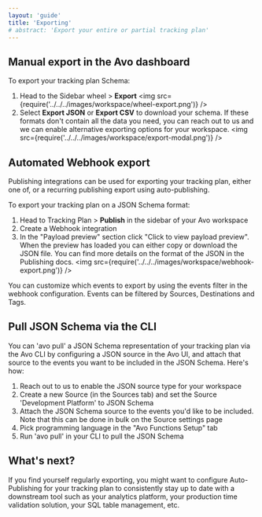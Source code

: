 ```yaml
---
layout: 'guide'
title: 'Exporting'
# abstract: 'Export your entire or partial tracking plan'
---
```




## Manual export in the Avo dashboard

To export your tracking plan Schema:

1. Head to the Sidebar wheel > **Export**
<img src={require('../../../images/workspace/wheel-export.png')} />
2. Select **Export JSON** or **Export CSV** to download your schema. If these formats don't contain all the data you need, you can reach out to us and we can enable alternative exporting options for your workspace.
<img src={require('../../../images/workspace/export-modal.png')} />

## Automated Webhook export

<Link passHref href="/workspace/tracking-plan/publishing"><a>Publishing integrations</a></Link> can be used for exporting your tracking plan, either one of, or a recurring publishing export using auto-publishing.

To export your tracking plan on a JSON Schema format:

1. Head to Tracking Plan > **Publish** in the sidebar of your Avo workspace
2. Create a Webhook integration
3. In the "Payload preview" section click "Click to view payload preview". When the preview has loaded you can either copy or download the JSON file. You can find more details on the format of the JSON in the <Link passHref href="/workspace/tracking-plan/publishing#tracking-plan-model"><a>Publishing docs</a></Link>.
<img src={require('../../../images/workspace/webhook-export.png')} />

You can customize which events to export by using the events filter in the webhook configuration. Events can be filtered by Sources, Destinations and Tags.

## Pull JSON Schema via the CLI

You can 'avo pull' a JSON Schema representation of your tracking plan via the Avo CLI by configuring a JSON source in the Avo UI, and attach that source to the events you want to be included in the JSON Schema. Here's how:

1. Reach out to us to enable the JSON source type for your workspace
2. Create a new Source (in the Sources tab) and set the Source 'Development Platform' to JSON Schema
3. Attach the JSON Schema source to the events you'd like to be included. Note that this can be done in bulk on the Source settings page
4. Pick programming language in the "Avo Functions Setup" tab
5. Run 'avo pull' in your CLI to pull the JSON Schema


## What's next?

If you find yourself regularly exporting, you might want to <Link passHref href="/workspace/tracking-plan/publishing"><a>configure Auto-Publishing</a></Link> for your tracking plan to consistently stay up to date with a downstream tool such as your analytics platform, your production time validation solution, your SQL table management, etc.